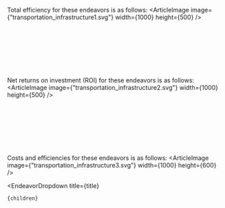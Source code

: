 

Total efficiency for these endeavors is as follows:
<ArticleImage image={"transportation_infrastructure1.svg"} width={1000} height={500} />

<br></br><br></br><br></br>

Net returns on investment (ROI) for these endeavors is as follows:
<ArticleImage image={"transportation_infrastructure2.svg"} width={1000} height={500} />

<br></br><br></br><br></br>

Costs and efficiencies for these endeavors is as follows:
<ArticleImage image={"transportation_infrastructure3.svg"} width={1000} height={600} />

  <EndeavorDropdown 
    title={title} 
  >
    {children}
  </EndeavorDropdown>